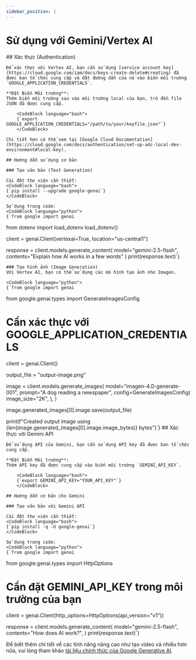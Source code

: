 ```yaml
---
sidebar_position: 1
---
```


# Sử dụng với Gemini/Vertex AI


<Tabs>
  <TabItem value="vertex" label="Vertex AI" default>
    ## Xác thực (Authentication)
    
    Để xác thực với Vertex AI, bạn cần sử dụng [service account key](https://cloud.google.com/iam/docs/keys-create-delete#creating) đã được ban tổ chức cung cấp và đặt đường dẫn của nó vào biến môi trường `GOOGLE_APPLICATION_CREDENTIALS`.

    **Đặt Biến Môi trường**:
    Thêm biến môi trường sau vào môi trường local của bạn, trỏ đến file JSON đã được cung cấp.

        <CodeBlock language="bash">
        {`export GOOGLE_APPLICATION_CREDENTIALS="/path/to/your/keyfile.json"`}
        </CodeBlock>

    Chi tiết hơn có thể xem tại [Google Cloud Documentation](https://cloud.google.com/docs/authentication/set-up-adc-local-dev-environment#local-key).

    ## Hướng dẫn sử dụng cơ bản

    ### Tạo văn bản (Text Generation)

    Cài đặt thư viện cần thiết:
    <CodeBlock language="bash">
    {`pip install --upgrade google-genai`}
    </CodeBlock>

    Sử dụng trong code:
    <CodeBlock language="python">
    {`from google import genai
from dotenv import load_dotenv
load_dotenv()   

client = genai.Client(vertexai=True, location="us-central1")

response = client.models.generate_content(
    model="gemini-2.5-flash",
    contents="Explain how AI works in a few words"
)
print(response.text)`}
    </CodeBlock>

    ### Tạo hình ảnh (Image Generation)
    Với Vertex AI, bạn có thể sử dụng các mô hình tạo ảnh như Imagen.

    <CodeBlock language="python">
    {`from google import genai
from google.genai.types import GenerateImagesConfig

# Cần xác thực với GOOGLE_APPLICATION_CREDENTIALS
client = genai.Client()

output_file = "output-image.png"

image = client.models.generate_images(
    model="imagen-4.0-generate-001",
    prompt="A dog reading a newspaper",
    config=GenerateImagesConfig(
        image_size="2K",
    ),
)

image.generated_images[0].image.save(output_file)

print(f"Created output image using {len(image.generated_images[0].image.image_bytes)} bytes")`}
    </CodeBlock>
  </TabItem>
  <TabItem value="gemini" label="Gemini">
    ## Xác thực với Gemini API
    
    Để sử dụng API của Gemini, bạn cần sử dụng API key đã được ban tổ chức cung cấp.

    **Đặt Biến Môi trường**:
    Thêm API key đã được cung cấp vào biến môi trường `GEMINI_API_KEY`.

        <CodeBlock language="bash">
        {`export GEMINI_API_KEY="YOUR_API_KEY"`}
        </CodeBlock>
        
    ## Hướng dẫn cơ bản cho Gemini

    ### Tạo văn bản với Gemini API

    Cài đặt thư viện cần thiết:
    <CodeBlock language="bash">
    {`pip install -q -U google-genai`}
    </CodeBlock>

    Sử dụng trong code:
    <CodeBlock language="python">
    {`from google import genai
from google.genai.types import HttpOptions

# Cần đặt GEMINI_API_KEY trong môi trường của bạn
client = genai.Client(http_options=HttpOptions(api_version="v1"))

response = client.models.generate_content(
    model="gemini-2.5-flash",
    contents="How does AI work?",
)
print(response.text)`}
    </CodeBlock>
  </TabItem>
</Tabs>

Để biết thêm chi tiết về các tính năng nâng cao như tạo video và nhiều hơn nữa, vui lòng tham khảo [tài liệu chính thức của Google Generative AI](https://cloud.google.com/vertex-ai/generative-ai/docs).
